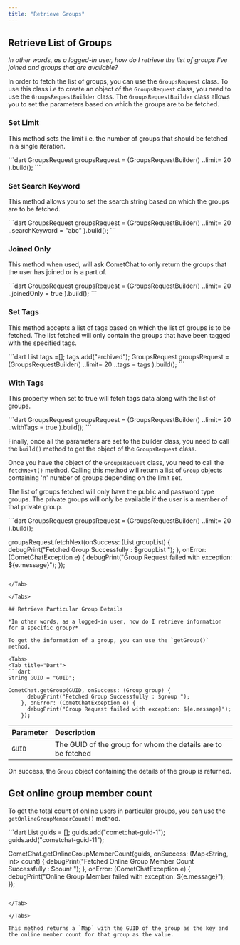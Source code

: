 ```yaml
---
title: "Retrieve Groups"
---
```




## Retrieve List of Groups

*In other words, as a logged-in user, how do I retrieve the list of groups I've joined and groups that are available?*

In order to fetch the list of groups, you can use the `GroupsRequest` class. To use this class i.e to create an object of the `GroupsRequest` class, you need to use the `GroupsRequestBuilder` class. The `GroupsRequestBuilder` class allows you to set the parameters based on which the groups are to be fetched.

### Set Limit

This method sets the limit i.e. the number of groups that should be fetched in a single iteration.

<Tabs>
<Tab title="Dart">
```dart
GroupsRequest groupsRequest =  (GroupsRequestBuilder()
  ..limit= 20
).build();
```

</Tab>

</Tabs>

### Set Search Keyword

This method allows you to set the search string based on which the groups are to be fetched.

<Tabs>
<Tab title="Dart">
```dart
GroupsRequest groupsRequest =  (GroupsRequestBuilder()
  ..limit= 20
  ..searchKeyword = "abc"  
).build();  
```

</Tab>

</Tabs>

### Joined Only

This method when used, will ask CometChat to only return the groups that the user has joined or is a part of.

<Tabs>
<Tab title="Dart">
```dart
GroupsRequest groupsRequest =  (GroupsRequestBuilder()
  ..limit= 20
  ..joinedOnly = true
).build();
```

</Tab>

</Tabs>

### Set Tags

This method accepts a list of tags based on which the list of groups is to be fetched. The list fetched will only contain the groups that have been tagged with the specified tags.

<Tabs>
<Tab title="Dart">
```dart
List<String> tags =[];
tags.add("archived");
GroupsRequest groupsRequest =  (GroupsRequestBuilder()
  ..limit= 20
   ..tags = tags
).build();
```

</Tab>

</Tabs>

### With Tags

This property when set to true will fetch tags data along with the list of groups.

<Tabs>
<Tab title="Dart">
```dart
GroupsRequest groupsRequest =  (GroupsRequestBuilder()
  ..limit= 20
  ..withTags = true
).build();
```

</Tab>

</Tabs>

Finally, once all the parameters are set to the builder class, you need to call the `build()` method to get the object of the `GroupsRequest` class.

Once you have the object of the `GroupsRequest` class, you need to call the `fetchNext()` method. Calling this method will return a list of `Group` objects containing 'n' number of groups depending on the limit set.

The list of groups fetched will only have the public and password type groups. The private groups will only be available if the user is a member of that private group.

<Tabs>
<Tab title="Dart">
```dart
GroupsRequest groupsRequest =  (GroupsRequestBuilder()
  ..limit= 20
).build();

groupsRequest.fetchNext(onSuccess: (List<Group> groupList) {
    debugPrint("Fetched Group Successfully : $groupList ");
  }, onError: (CometChatException e) {
    debugPrint("Group Request failed with exception: ${e.message}");
  });
```

</Tab>

</Tabs>

## Retrieve Particular Group Details

*In other words, as a logged-in user, how do I retrieve information for a specific group?*

To get the information of a group, you can use the `getGroup()` method.

<Tabs>
<Tab title="Dart">
```dart
String GUID = "GUID";

CometChat.getGroup(GUID, onSuccess: (Group group) {
      debugPrint("Fetched Group Successfully : $group ");
    }, onError: (CometChatException e) {
      debugPrint("Group Request failed with exception: ${e.message}");
    });
```

</Tab>

</Tabs>

| Parameter | Description                                                  |
| :--------- | :------------------------------------------------------------ |
| `GUID`    | The GUID of the group for whom the details are to be fetched |

On success, the `Group` object containing the details of the group is returned.

## Get online group member count

To get the total count of online users in particular groups, you can use the `getOnlineGroupMemberCount()` method.

<Tabs>
<Tab title="Dart">
```dart
List<String> guids =  [];
guids.add("cometchat-guid-1");
guids.add("cometchat-guid-11");

CometChat.getOnlineGroupMemberCount(guids,
        onSuccess: (Map<String, int> count) {
      debugPrint("Fetched Online Group Member Count Successfully : $count ");
    }, onError: (CometChatException e) {
      debugPrint("Online Group Member failed with exception: ${e.message}");
    });
```

</Tab>

</Tabs>

This method returns a `Map` with the GUID of the group as the key and the online member count for that group as the value.
